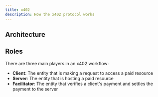 ```yaml
---
title: x402
description: How the x402 protocol works
---
```



## Architecture

<Architecture />

## Roles

There are three main players in an x402 workflow:

- **Client**: The entity that is making a request to access a paid resource
- **Server**: The entity that is hosting a paid resource
- **Facilitator**: The entity that verifies a client's payment and settles the payment to the server
